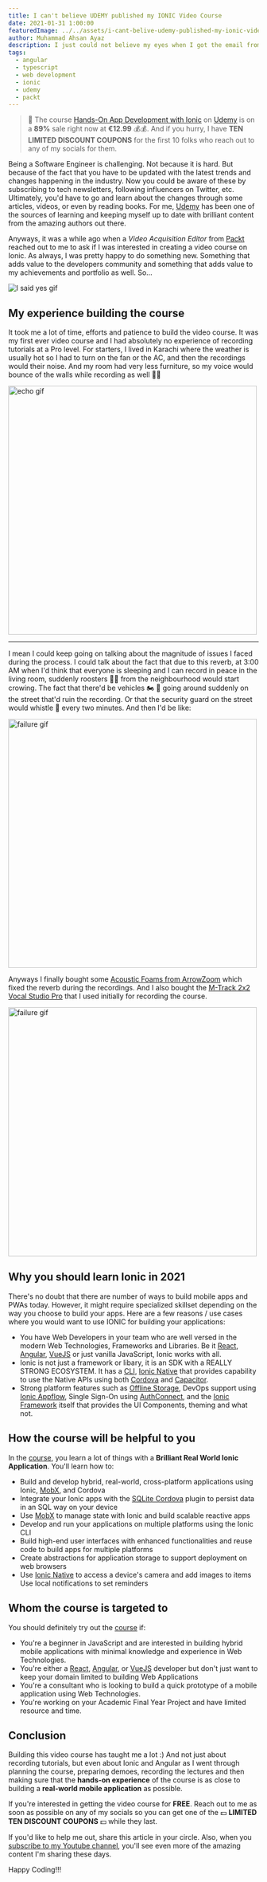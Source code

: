 ```yaml
---
title: I can't believe UDEMY published my IONIC Video Course
date: 2021-01-31 1:00:00
featuredImage: ../../assets/i-cant-belive-udemy-published-my-ionic-video-course.png
author: Muhammad Ahsan Ayaz
description: I just could not believe my eyes when I got the email from an Acquisition Editor at Packt that I got my IONIC video course published on UDEMY. Let me tell you how it all happened.
tags:
  - angular
  - typescript
  - web development
  - ionic
  - udemy
  - packt
---
```


> 📢 The course [Hands-On App Development with Ionic](https://www.udemy.com/course/hands-on-app-development-with-ionic/) on [Udemy](https://www.udemy.com/course/hands-on-app-development-with-ionic/) is on a **89%** sale right now at **€12.99** 💰💰. And if you hurry, I have **TEN LIMITED DISCOUNT COUPONS** for the first 10 folks who reach out to any of my socials for them.

Being a Software Engineer is challenging. Not because it is hard. But because of the fact that you have to be updated with the latest trends and changes happening in the industry. Now you could be aware of these by subscribing to tech newsletters, following influencers on Twitter, etc. Ultimately, you'd have to go and learn about the changes through some articles, videos, or even by reading books. For me, [Udemy](https://udemy.com) has been one of the sources of learning and keeping myself up to date with brilliant content from the amazing authors out there.

Anyways, it was a while ago when a *Video Acquisition Editor* from [Packt](https://www.packtpub.com/) reached out to me to ask if I was interested in creating a video course on Ionic. As always, I was pretty happy to do something new. Something that adds value to the developers community and something that adds value to my achievements and portfolio as well. So...

<img title="I said yes gif" alt="I said yes gif" src="https://media.giphy.com/media/l1J9EibRkt7GsMIJG/giphy.gif" />

## My experience building the course
It took me a lot of time, efforts and patience to build the video course. It was my first ever video course and I had absolutely no experience of recording tutorials at a Pro level. For starters, I lived in Karachi where the weather is usually hot so I had to turn on the fan or the AC, and then the recordings would their noise. And my room had very less furniture, so my voice would bounce of the walls while recording as well 🤦‍♂️

<img title="echo gif" width="500" alt="echo gif" src="https://media.tenor.com/images/28ac68b2d54e8fe85a34a2248b026725/tenor.gif" />

<hr/>

I mean I could keep going on talking about the magnitude of issues I faced during the process. I could talk about the fact that due to this reverb, at 3:00 AM when I'd think that everyone is sleeping and I can record in peace in the living room, suddenly roosters 🐓🐓 from the neighbourhood would start crowing. The fact that there'd be vehicles 🏍️ 🚗 going around suddenly on the street that'd ruin the recording. Or that the security guard on the street would whistle 📯 every two minutes. And then I'd be like:

<img title="throw table gif" width="500" alt="failure gif" src="https://media1.giphy.com/media/X83Y7r03T6uty/200.gif" />

Anyways I finally bought some [Acoustic Foams from ArrowZoom](https://arrowzoom.com/collections/acoustic-foam) which fixed the reverb during the recordings. And I also bought the [M-Track 2x2 Vocal Studio Pro](https://m-audio.com/m-track2x2vsp) that I used initially for recording the course.

<img title="throw table gif" width="500" alt="failure gif" src="/i-cant-belive-udemy-published-my-ionic-video-course/initial-setup.jpg" />

## Why you should learn Ionic in 2021
There's no doubt that there are number of ways to build mobile apps and PWAs today. However, it might require specialized skillset depending on the way you choose to build your apps. Here are a few reasons / use cases where you would want to use IONIC for building your applications:

- You have Web Developers in your team who are well versed in the modern Web Technologies, Frameworks and Libraries. Be it [React](https://reactjs.org/), [Angular](https://ionicframework.com/docs/native), [VueJS](https://vuejs.org/) or just vanilla JavaScript, Ionic works with all.
- Ionic is not just a framework or libary, it is an SDK with a REALLY STRONG ECOSYSTEM. It has a [CLI](https://ionicframework.com/docs/cli), [Ionic Native](https://ionicframework.com/docs/native/community) that provides capability to use the Native APIs using both [Cordova](https://cordova.apache.org/) and [Capacitor](https://capacitorjs.com/).
- Strong platform features such as [Offline Storage](https://ionic.io/products/offline-storage), DevOps support using [Ionic Appflow](https://useappflow.com/), Single Sign-On using [AuthConnect](https://ionic.io/products/auth-connect), and the [Ionic Framework](https://ionicframework.com/docs) itself that provides the UI Components, theming and what not.

## How the course will be helpful to you
In the [course](https://www.udemy.com/course/hands-on-app-development-with-ionic/), you learn a lot of things with a **Brilliant Real World Ionic Application**. You'll learn how to:
- Build and develop hybrid, real-world, cross-platform applications using Ionic, [MobX](https://mobx.js.org/README.html), and Cordova
- Integrate your Ionic apps with the [SQLite Cordova](https://ionicframework.com/docs/native/sqlite) plugin to persist data in an SQL way on your device
- Use [MobX](https://mobx.js.org/README.html) to manage state with Ionic and build scalable reactive apps
- Develop and run your applications on multiple platforms using the Ionic CLI
- Build high-end user interfaces with enhanced functionalities and reuse code to build apps for multiple platforms
- Create abstractions for application storage to support deployment on web browsers
- Use [Ionic Native](https://ionicframework.com/docs/native) to access a device's camera and add images to items
Use local notifications to set reminders

## Whom the course is targeted to
You should definitely try out the [course](https://www.udemy.com/course/hands-on-app-development-with-ionic/) if:
- You're a beginner in JavaScript and are interested in building hybrid mobile applications with minimal knowledge and experience in Web Technologies.
- You're either a [React](https://reactjs.org/), [Angular](https://ionicframework.com/docs/native), or [VueJS](https://vuejs.org/) developer but don't just want to keep your domain limited to building Web Applications
- You're a consultant who is looking to build a quick prototype of a mobile application using Web Technologies.
- You're working on your Academic Final Year Project and have limited resource and time.

## Conclusion
Building this video course has taught me a lot :) And not just about recording tutorials, but even about Ionic and Angular as I went through planning the course, preparing demoes, recording the lectures and then making sure that the **hands-on experience** of the course is as close to building a **real-world mobile application** as possible.

If you're interested in getting the video course for **FREE**. Reach out to me as soon as possible on any of my socials so you can get one of the 💵 **LIMITED TEN DISCOUNT COUPONS** 💵 while they last.

If you'd like to help me out, share this article in your circle. Also, when you [subscribe to my Youtube channel](https://www.youtube.com/channel/UCAys-Lg76QcRNGc0dOr_bXA?sub_confirmation=1), you'll see even more of the amazing content I'm sharing these days.

Happy Coding!!!
